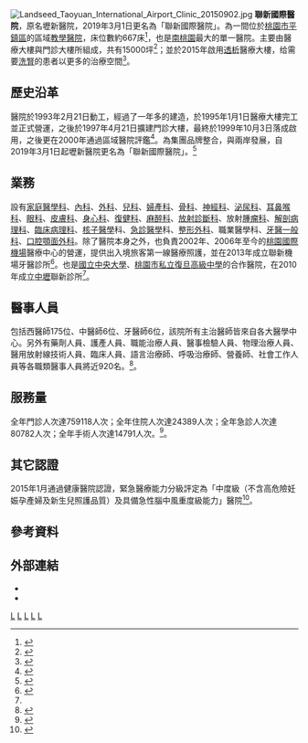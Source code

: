 {{coord|24.946430|121.205112|display=title}}
{{Infobox hospital
| name=聯新國際醫院桃新分院（原桃新醫院）
| name_en=Taoshin Branch, Landseed International Hospital
| logo=
| image=CHT Taoyuan Branch Office and LIH Taoshin Branch 20211120.jpg
| country={{ROC-TWN}}
| address=桃園市桃園區文明里8鄰復興路195號（門診中心）<br/>桃園市桃園區南華里3鄰南海街7號（住院中心）
| coordinates=<!-- 在此填寫醫院位置的坐標。 -->
| discriminate_code=1532010120
| funding=私立
| type=專科醫院
| Division_of_medical_liability=地區醫院
| patron=財團法人壢新醫學研究發展基金會
| beds=48床
| num_employees=本院：93人<br/>居家護理所：3人
| helipad=<!-- 在此填寫醫院的直昇機坪代碼（可使用機場代碼）。只在有確實參考支持的情況下使用。 -->
| founded=1991年1月1日
| closed=<!-- 此項目為選擇性。在此填入醫院停辦的日期。 -->
| demolished=<!-- 此項目為選擇性。在此填入醫院被拆卸的日期。 -->
| dean=許益成
| website={{URL|www.taoshin.com.tw}}
}}
{{Infobox hospital
| name=聯新國際醫院
| name_en=Landseed International Hospital
| logo=Flags of Republic of China, Landseed Hospital, and Landseed International Medical Group 20140630.jpg
| image=壢新醫院.jpg
| country={{ROC-TWN}}
| address=桃園市平鎮區廣泰路77號<br/>桃園市平鎮區義民里14鄰延平路二段430巷115號<br/>桃園市大園區埔心里16鄰航站南路9號
| coordinates=<!-- 在此填寫醫院位置的坐標。 -->
| discriminate_code=1532100049
| funding=私立
| type=綜合教學醫院
| Division_of_medical_liability=區域醫院
| patron=財團法人壢新醫學研究發展基金會
| beds=667床
| num_employees=本院：1133人<br/>桃園國際機場醫療中心：17人<br/>居家護理所：6人
| emergency=中度級（不含高危險妊娠孕產婦及新生兒照護品質）及具備急性腦中風重度級能力
| helipad=<!-- 在此填寫醫院的直昇機坪代碼（可使用機場代碼）。只在有確實參考支持的情況下使用。 -->
| founded=1995年1月1日
| closed=<!-- 此項目為選擇性。在此填入醫院停辦的日期。 -->
| demolished=<!-- 此項目為選擇性。在此填入醫院被拆卸的日期。 -->
| dean=[[張煥禎|張煥禎]]
| website={{URL|www.landseedhospital.com.tw}}
}}
[[File:Landseed_Taoyuan_International_Airport_Clinic_20150902.jpg|thumb]]
'''聯新國際醫院'''，原名壢新醫院，2019年3月1日更名為「聯新國際醫院」。為一間位於[[桃園市|桃園市]][[平鎮區|平鎮區]]的區域[[教學醫院|教學醫院]]，床位數約667床<ref name="bed">{{cite web|author1=衛生福利部|url=http://mcia.mohw.gov.tw/openinfo/A100/A102-1-3.aspx?BAS_SEQ=1000880&ZONE_SEQ=1000880&BAS_AGENCY_ID=1532100049&ZONE_CODE=A|title=聯新國際醫院 病床設施|publisher=衛生福利部|accessdate=2019-03-21|author=|date=|archive-date=2019-03-27|archive-url=https://web.archive.org/web/20190327090023/http://mcia.mohw.gov.tw/openinfo/A100/A102-1-3.aspx?BAS_SEQ=1000880&ZONE_SEQ=1000880&BAS_AGENCY_ID=1532100049&ZONE_CODE=A|dead-url=no}}</ref>，也是[[南桃園|南桃園]]最大的單一醫院。主要由醫療大樓與門診大樓所組成，共有15000坪<ref>{{cite web|author1=聯新國際醫院|title=聯新國際醫院 醫院規模|url=http://www.landseedhospital.com.tw/lishin/about/org.php|publisher=壢新醫院|accessdate=2015-09-06|archive-date=2014-12-24|archive-url=https://web.archive.org/web/20141224150131/http://www.landseedhospital.com.tw/lishin/about/org.php|dead-url=no}}</ref>；並於2015年啟用[[透析_(生物化學)|透析]]醫療大樓，给需要[[洗腎|洗腎]]的患者以更多的治療空間<ref>{{cite news|author1=聯新國際醫院|title=聯新國際醫院斥資巨額新建透析醫療大樓 今動工|url=http://www.landseedhospital.com.tw/lishin/news/media_news_inner.php?id=5318|accessdate=2015-09-06|work=聯新國際醫院|archive-url=https://web.archive.org/web/20160306044152/http://www.landseedhospital.com.tw/lishin/news/media_news_inner.php?id=5318|archive-date=2016-03-06|dead-url=yes}}</ref>。

==歷史沿革==
醫院於1993年2月21日動工，經過了一年多的建造，於1995年1月1日醫療大樓完工並正式營運，之後於1997年4月21日擴建門診大樓，最終於1999年10月3日落成啟用，之後更在2000年通過區域醫院評鑑<ref name=history>{{cite web|author1=壢新醫院|title=壢新大事紀|url=http://www.landseedhospital.com.tw/lishin/about/history.php|publisher=壢新醫院|accessdate=2015-09-05|archive-url=https://web.archive.org/web/20150907202407/http://www.landseedhospital.com.tw/lishin/about/history.php|archive-date=2015-09-07|dead-url=yes}}</ref>。為集團品牌整合，與兩岸發展，自2019年3月1日起壢新醫院更名為「聯新國際醫院」。<ref>{{cite web|author1=聯新醫院|title=院長的話|url=https://www.landseedhospital.com.tw/lishin/about/about.php|publisher=聯新醫院}}</ref>

==業務==
設有[[家庭醫學科|家庭醫學科]]、[[內科學|內科]]、[[外科学|外科]]、[[兒科|兒科]]、[[婦產科學|婦產科]]、[[骨科|骨科]]、[[神经科学|神經科]]、[[泌尿外科|泌尿科]]、[[耳鼻喉科學|耳鼻喉科]]、[[眼科学|眼科]]、[[皮肤病学|皮膚科]]、[[精神病学|身心科]]、[[復健醫學|復健科]]、[[麻醉學|麻醉科]]、[[放射科|放射診斷科]]、放射[[肿瘤学|腫瘤科]]、[[解剖学|解剖病理科]]、[[臨床醫學|臨床病理科]]、[[核医学|核子醫學]]科、[[急診醫學|急診醫學]]科、[[整形|整形外科]]、職業醫學科、[[牙醫學|牙醫一般科]]、[[口腔頜面外科|口腔顎面外科]]。除了醫院本身之外，也負責2002年、2006年至今的[[臺灣桃園國際機場|桃園國際機場]]醫療中心的營運，提供出入境旅客第一線醫療照護，並在2013年成立聯新機場牙醫診所<ref>{{cite web|author1=桃園國際機場醫療中心|title=桃園國際機場醫療中心 中心簡介|url=http://www.landseedhospital.com/airport-clinic/about/org.php|publisher=桃園國際機場醫療中心|accessdate=2015-09-05|archive-date=2015-09-08|archive-url=https://web.archive.org/web/20150908001810/http://www.landseedhospital.com/airport-clinic/about/org.php|dead-url=no}}</ref>。也是[[國立中央大學|國立中央大學]]、[[桃園市私立復旦高級中學|桃園市私立復旦高級中學]]的合作醫院，在2010年成立[[中壢區|中壢]]聯新診所<ref name=history/>。

==醫事人員==
包括西醫師175位、中醫師6位、牙醫師6位，該院所有主治醫師皆來自各大醫學中心。另外有藥劑人員、護產人員、職能治療人員、醫事檢驗人員、物理治療人員、醫用放射線技術人員、臨床人員、語言治療師、呼吸治療師、營養師、社會工作人員等各職類醫事人員將近920名。<ref>{{cite web|author1=衛生福利部|title=壢新醫院 醫事人員|url=http://mcia.mohw.gov.tw/openinfo/A100/A102-1-4.aspx?BAS_SEQ=1000880&ZONE_SEQ=1000880&BAS_AGENCY_ID=1532100049&ZONE_CODE=A|publisher=衛生福利部|accessdate=2019-03-21|author=|date=}}</ref>。

==服務量==
全年門診人次達759118人次；全年住院人次達24389人次；全年急診人次達80782人次；全年手術人次達14791人次。<ref>{{cite web|author1=衛生福利部|title=壢新醫院 健保業務資料|url=http://mcia.mohw.gov.tw/openinfo/A100/A102-3.aspx?BAS_SEQ=1000880&ZONE_SEQ=1000880&BAS_AGENCY_ID=1532100049&ZONE_CODE=A|publisher=衛生福利部|accessdate=2019-03-21|author=|date=}}</ref>。

== 其它認證 ==
2015年1月通過健康醫院認證，緊急醫療能力分級評定為「中度級（不含高危險妊娠孕產婦及新生兒照護品質）及具備急性腦中風重度級能力」醫院<ref>{{Cite web|url=https://mcia.mohw.gov.tw/openinfo/A100/A102-1-1.aspx?BAS_SEQ=1532100049&ZONE_SEQ=1532100049A&BAS_AGENCY_ID=1532100049&ZONE_CODE=A|title=衛生福利部醫院資訊公開平臺（機構基本資料）|author=|date=|publisher=行政院衛生福利部|language=zh-tw}}</ref>。

==參考資料==
{{Reflist|2}}

==外部連結==
* {{Official website|www.landseedhospital.com.tw}}
* {{Facebook page|LandseedInternationalHospital}}

{{Portal bar|台灣|桃園|醫療}}

[[Category:1994年完工建築物|L]]
[[Category:1995年台灣建立|L]]
[[Category:桃園市醫院|L]]
[[Category:平鎮區|L]]
[[Category:台灣區域醫院|L]]